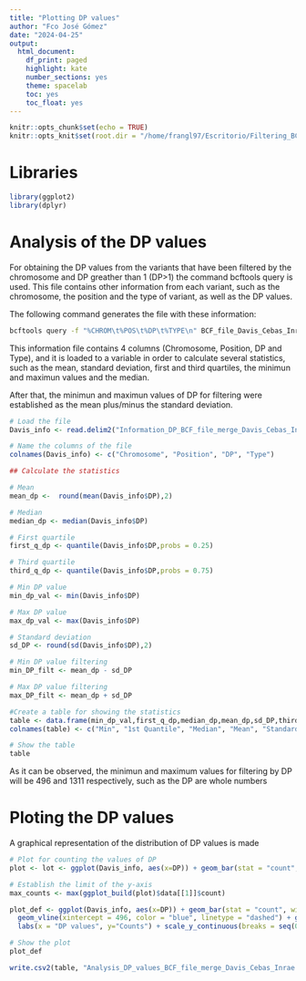 ```yaml
---
title: "Plotting DP values"
author: "Fco José Gómez"
date: "2024-04-25"
output:
  html_document:
    df_print: paged
    highlight: kate
    number_sections: yes
    theme: spacelab
    toc: yes
    toc_float: yes
---
```


```r
knitr::opts_chunk$set(echo = TRUE)
knitr::opts_knit$set(root.dir = "/home/frangl97/Escritorio/Filtering_BCF_merge_file")
```

# Libraries

```r
library(ggplot2)
library(dplyr)
```

# Analysis of the DP values

For obtaining the DP values from the variants that have been filtered by the chromosome and DP greather than 1 (DP>1) the command bcftools query is used. This file contains other information from each variant, such as the chromosome, the position and the type of variant, as well as the DP values.

The following command generates the file with these information:

```bash
bcftools query -f "%CHROM\t%POS\t%DP\t%TYPE\n" BCF_file_Davis_Cebas_Inrae_filtered_by_chr_dp1.bcf > Information_DP_BCF_file_merge_Davis_Cebas_Inrae_filtered_by_chr_dp1.txt
```

This information file contains 4 columns (Chromosome, Position, DP and Type), and it is loaded to a variable in order to calculate several statistics, such as the mean, standard deviation, first and third quartiles, the minimun and maximun values and the median.

After that, the minimun and maximun values of DP for filtering were established as the mean plus/minus the standard deviation.

```r
# Load the file
Davis_info <- read.delim2("Information_DP_BCF_file_merge_Davis_Cebas_Inrae_filtered_by_chr_dp1.txt", header=FALSE, sep="\t")

# Name the columns of the file
colnames(Davis_info) <- c("Chromosome", "Position", "DP", "Type")

## Calculate the statistics

# Mean
mean_dp <-  round(mean(Davis_info$DP),2)

# Median
median_dp <- median(Davis_info$DP)

# First quartile
first_q_dp <- quantile(Davis_info$DP,probs = 0.25)

# Third quartile 
third_q_dp <- quantile(Davis_info$DP,probs = 0.75)

# Min DP value
min_dp_val <- min(Davis_info$DP)

# Max DP value
max_dp_val <- max(Davis_info$DP)

# Standard deviation
sd_DP <- round(sd(Davis_info$DP),2)

# Min DP value filtering
min_DP_filt <- mean_dp - sd_DP

# Max DP value filtering
max_DP_filt <- mean_dp + sd_DP

#Create a table for showing the statistics
table <- data.frame(min_dp_val,first_q_dp,median_dp,mean_dp,sd_DP,third_q_dp,max_dp_val,min_DP_filt,max_DP_filt)
colnames(table) <- c("Min", "1st Quantile", "Median", "Mean", "Standard deviation", "3rd Quantile", "Max", "Min DP threshold", "Max DP threshold")

# Show the table
table
```

As it can be observed, the minimun and maximum values for filtering by DP will be 496 and 1311 respectively, such as the DP are whole numbers

# Ploting the DP values 

A graphical representation of the distribution of DP values is made

```r

# Plot for counting the values of DP
plot <- lot <- ggplot(Davis_info, aes(x=DP)) + geom_bar(stat = "count", width = 1)

# Establish the limit of the y-axis
max_counts <- max(ggplot_build(plot)$data[[1]]$count) 

plot_def <- ggplot(Davis_info, aes(x=DP)) + geom_bar(stat = "count", width = 1) + theme_bw() + geom_vline(xintercept = 903.21, color = "green", linewidth = 0.5) + 
  geom_vline(xintercept = 496, color = "blue", linetype = "dashed") + geom_vline(xintercept = 1311, color = "red", linetype = "dashed") + 
  labs(x = "DP values", y="Counts") + scale_y_continuous(breaks = seq(0,max_counts, by=5000)) + scale_x_continuous(breaks = seq(0,max_dp_val,1500))

# Show the plot
plot_def
```




```r
write.csv2(table, "Analysis_DP_values_BCF_file_merge_Davis_Cebas_Inrae.csv", row.names = FALSE, col.names = TRUE, sep = ",", dec = ".")
```

